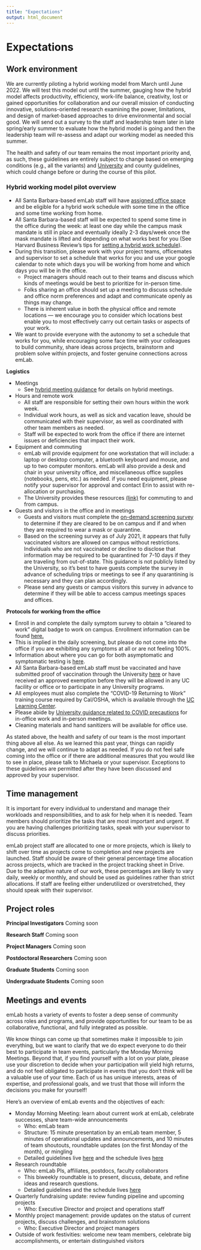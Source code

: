 ```yaml
---
title: "Expectations"
output: html_document
---
```

# Expectations

## Work environment

We are currently piloting a hybrid working model from March until June 2022. We will test this model out until the summer, gauging how the hybrid model affects productivity, efficiency, work-life balance, creativity, lost or gained opportunities for collaboration and our overall mission of conducting innovative, solutions-oriented research examining the power, limitations, and design of market-based approaches to drive environmental and social good. We will send out a survey to the staff and leadership team later in late spring/early summer to evaluate how the hybrid model is going and then the leadership team will re-assess and adapt our working model as needed this summer.

The health and safety of our team remains the most important priority and, as such, these guidelines are entirely subject to change based on emerging conditions (e.g., all the variants) and [University](https://www.ucsb.edu/COVID-19-information/return-to-campus-requirements) and county guidelines, which could change before or during the course of this pilot.

### Hybrid working model pilot overview

- All Santa Barbara-based emLab staff will have [assigned office space](https://docs.google.com/document/d/1_VZPN_Ecz0ylSm6DJhV-pNkTGzA-G3FKOh-bqx2lm-8/edit) and be eligible for a hybrid work schedule with some time in the office and some time working from home.
- All Santa Barbara-based staff will be expected to spend some time in the office during the week: at least one day while the campus mask mandate is still in place and eventually ideally 2-3 days/week once the mask mandate is lifted and depending on what works best for you (See Harvard Business Review’s tips for [setting a hybrid work schedule](https://hbr.org/2021/10/how-to-set-a-hybrid-work-schedule-that-works-for-you?utm_medium=email&utm_source=newsletter_daily&utm_campaign=mtod_notactsubs)).
- During this transition, please work with your project teams, officemates and supervisor to set a schedule that works for you and use your google calendar to note which days you will be working from home and which days you will be in the office.
  - Project managers should reach out to their teams and discuss which kinds of meetings would be best to prioritize for in-person time.
  - Folks sharing an office should set up a meeting to discuss schedule and office norm preferences and adapt and communicate openly as things may change.
  - There is inherent value in both the physical office and remote locations — we encourage you to consider which locations best enable you to most effectively carry out certain tasks or aspects of your work.
- We want to provide everyone with the autonomy to set a schedule that works for you, while encouraging some face time with your colleagues to build community, share ideas across projects, brainstorm and problem solve within projects, and foster genuine connections across emLab.

**Logistics**

- Meetings 
  - See [hybrid meeting guidance](https://docs.google.com/document/d/1ZFwvSoYVPUwM1V56-60S-ff5Qowt7ALgrI48QIIjsAw/edit?usp=sharing) for details on hybrid meetings.
- Hours and remote work 
  - All staff are responsible for setting their own hours within the work week.
  - Individual work hours, as well as sick and vacation leave, should be communicated with their supervisor, as well as coordinated with other team members as needed.
  - Staff will be expected to work from the office if there are internet issues or deficiencies that impact their work.
- Equipment and commuting
  - emLab will provide equipment for one workstation that will include: a laptop or desktop computer, a bluetooth keyboard and mouse, and up to two computer monitors. emLab will also provide a desk and chair in your university office, and miscellaneous office supplies (notebooks, pens, etc.) as needed. if you need equipment, please notify your supervisor for approval and contact Erin to assist with re-allocation or purchasing. 
  - The University provides these resources [(link)](https://www.tps.ucsb.edu/commuter-options) for commuting to and from campus. 
- Guests and visitors in the office and in meetings	
  - Guests and visitors must complete the [on-demand screening survey](https://ucsb-641309.workflowcloud.com/forms/5f252a35-800a-4015-8256-ecd9b5c68a96) to determine if they are cleared to be on campus and if and when they are required to wear a mask or quarantine.
  - Based on the screening survey as of July 2021, it appears that fully vaccinated visitors are allowed on campus without restrictions. Individuals who are not vaccinated or decline to disclose that information may be required to be quarantined for 7-10 days if they are traveling from out-of-state. This guidance is not publicly listed by the University, so it's best to have guests complete the survey in advance of scheduling trips or meetings to see if any quarantining is necessary and they can plan accordingly.
  - Please send any guests or campus visitors this survey in advance to determine if they will be able to access campus meetings spaces and offices. 

**Protocols for working from the office**

- Enroll in and complete the daily symptom survey to obtain a “cleared to work” digital badge to work on campus. Enrollment information can be found [here.](https://t.e2ma.net/click/zgo54e/3j5nqn/nr0wix)
- This is implied in the daily screening, but please do not come into the office if you are exhibiting any symptoms at all or are not feeling 100%. 
- Information about where you can go for both asymptomatic and symptomatic testing is [here](https://www.ucsb.edu/COVID-19-information/testing).
- All Santa Barbara-based emLab staff must be vaccinated and have submitted proof of vaccination through the University [here](https://studenthealthoc.sa.ucsb.edu/login_dualauthentication.aspx) or have received an approved exemption before they will be allowed in any UC facility or office or to participate in any University programs.
- All employees must also complete the “COVID-19 Returning to Work” training course required by Cal/OSHA, which is available through the [UC Learning Center](https://t.e2ma.net/click/zgo54e/3j5nqn/3j1wix).
- Please abide by [University guidance related to COVID precautions](https://www.ucsb.edu/COVID-19-information) for in-office work and in-person meetings. 
- Cleaning materials and hand sanitizers will be available for office use.

As stated above, the health and safety of our team is the most important thing above all else. As we learned this past year, things can rapidly change, and we will continue to adapt as needed. If you do not feel safe coming into the office or if there are additional measures that you would like to see in place, please talk to Michaela or your supervisor. Exceptions to these guidelines are permitted after they have been discussed and approved by your supervisor. 

## Time management

It is important for every individual to understand and manage their workloads and responsibilities, and to ask for help when it is needed. Team members should prioritize the tasks that are most important and urgent. If you are having challenges prioritizing tasks, speak with your supervisor to discuss priorities.

emLab project staff are allocated to one or more projects, which is likely to shift over time as projects come to completion and new projects are launched. Staff should be aware of their general percentage time allocation across projects, which are tracked in the project tracking sheet in Drive. Due to the adaptive nature of our work, these percentages are likely to vary daily, weekly or monthly, and should be used as guidelines rather than strict allocations. If staff are feeling either underutilized or overstretched, they should speak with their supervisor.

## Project roles

**Principal Investigators**
Coming soon

**Research Staff**
Coming soon

**Project Managers**
Coming soon

**Postdoctoral Researchers**
Coming soon

**Graduate Students**
Coming soon

**Undergraduate Students**
Coming soon


## Meetings and events
emLab hosts a variety of events to foster a deep sense of community across roles and programs, and provide opportunities for our team to be as collaborative, functional, and fully integrated as possible. 

We know things can come up that sometimes make it impossible to join everything, but we want to clarify that we do expect everyone to do their best to participate in team events, particularly the Monday Morning Meetings. Beyond that, if you find yourself with a lot on your plate, please use your discretion to decide when your participation will yield high returns, and do not feel obligated to participate in events that you don’t think will be a valuable use of your time. Each of us has unique interests, areas of expertise, and professional goals, and we trust that those will inform the decisions you make for yourself!

Here’s an overview of emLab events and the objectives of each:

- Monday Morning Meeting: learn about current work at emLab, celebrate successes, share team-wide announcements 
  - Who: emLab team
  - Structure: 15 minute presentation by an emLab team member, 5 minutes of operational updates and announcements, and 10 minutes of team shoutouts, roundtable updates (on the     first Monday of the month), or mingling
  - Detailed guidelines live [here](https://docs.google.com/document/d/1pDRWrrJXeecyF2jE2nIaWqX83x0VmDwVSrdqAbHKFrg/edit) and the schedule lives [here](https://docs.google.com/spreadsheets/d/18CCbR-YhboPHV_b-f5AHf0NQFxyQJ1R9fMWugcuXXtU/edit#gid=0)
- Research roundtable
  - Who: emLab PIs, affiliates, postdocs, faculty collaborators
  - This biweekly roundtable is to present, discuss, debate, and refine ideas and research questions.
  - Detailed guidelines and the schedule lives [here](https://docs.google.com/document/d/1Y8ibvOyXaarqhs7Y2OKXyUQQyPYH82CIf99RYK7l6pU/edit)
- Quarterly fundraising update: review funding pipeline and upcoming projects
  - Who: Executive Director and project and operations staff
- Monthly project management: provide updates on the status of current projects, discuss challenges, and brainstorm solutions
  - Who: Executive Director and project managers
- Outside of work festivities: welcome new team members, celebrate big accomplishments, or entertain distinguished visitors